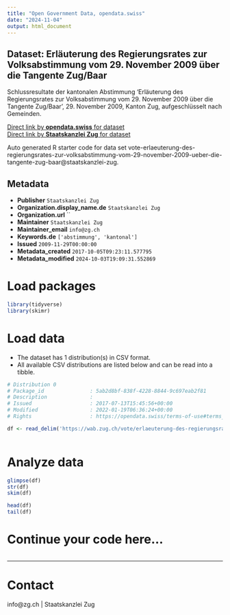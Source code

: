 ```yaml
---
title: "Open Government Data, opendata.swiss"
date: "2024-11-04"
output: html_document
---
```


## Dataset: Erläuterung des Regierungsrates zur Volksabstimmung vom 29. November 2009 über die Tangente Zug/Baar

Schlussresultate der kantonalen Abstimmung 'Erläuterung des Regierungsrates zur Volksabstimmung vom 29. November 2009 über die Tangente Zug/Baar', 29. November 2009, Kanton Zug, aufgeschlüsselt nach Gemeinden.

[Direct link by **opendata.swiss** for dataset](https://opendata.swiss/de/dataset/erlauterung-des-regierungsrates-zur-volksabstimmung-vom-29-november-2009-uber-die-tangente-zug-)<br>
[Direct link by **Staatskanzlei Zug** for dataset](https://wab.zug.ch/vote/erlaeuterung-des-regierungsrates-zur-volksabstimmung-vom-29-november-2009-ueber-die-tangente-zug-baar/data)

Auto generated R starter code for data set vote-erlaeuterung-des-regierungsrates-zur-volksabstimmung-vom-29-november-2009-ueber-die-tangente-zug-baar@staatskanzlei-zug.

## Metadata

- **Publisher** `Staatskanzlei Zug`
- **Organization.display_name.de** `Staatskanzlei Zug`
- **Organization.url** ``
- **Maintainer** `Staatskanzlei Zug`
- **Maintainer_email** `info@zg.ch`
- **Keywords.de** `['abstimmung', 'kantonal']`
- **Issued** `2009-11-29T00:00:00`
- **Metadata_created** `2017-10-05T09:23:11.577795`
- **Metadata_modified** `2024-10-03T19:09:31.552869`


# Load packages

```r

library(tidyverse)
library(skimr)

```

# Load data

-   The dataset has 1 distribution(s) in CSV format.
-   All available CSV distributions are listed below and can be read into a tibble.

```r

# Distribution 0
# Package_id               : 5ab2d8bf-838f-4228-8844-9c697eab2f81
# Description              : 
# Issued                   : 2017-07-13T15:45:56+00:00
# Modified                 : 2022-01-19T06:36:24+00:00
# Rights                   : https://opendata.swiss/terms-of-use#terms_by

df <- read_delim('https://wab.zug.ch/vote/erlaeuterung-des-regierungsrates-zur-volksabstimmung-vom-29-november-2009-ueber-die-tangente-zug-baar/data-csv')



```

# Analyze data

```r

glimpse(df)
str(df)
skim(df)

head(df)
tail(df)

```

# Continue your code here...

```r

```

------------------------------------------------------------------------

# Contact

info@zg.ch | Staatskanzlei Zug
